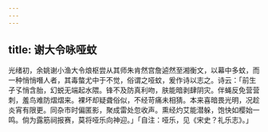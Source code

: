 ```yaml
---
---
---
```

title: 谢大令咏哑蚊
---



光绪初，余姚谢小渔大令烺枢尝从其师朱肯然宫詹逌然至湘衡文，以幕中多蚊，而一种悄悄噆人者，其毒螫尤中于不觉，俗谓之哑蚊，爰作诗以志之。诗云：「前生孑孓悄含胎，幻蜕无端起水隈。锋不及防真利吻，肤能暗剥肆阴灾。伴蝇反免营营刺，羞鸟难防熠熠来。裸坏却疑聋俗似，不经苛痛未相猜。本来喜暗畏光明，况趁炎宵有限更。同杂市时偏匿影，聚成雷处忽收声。熏经灼艾能潜躲，饱快如樱始一鸣。倘为露筋祠报赛，莫将哑乐向神迎。」「自注：哑乐，见《宋史？礼乐志》。」